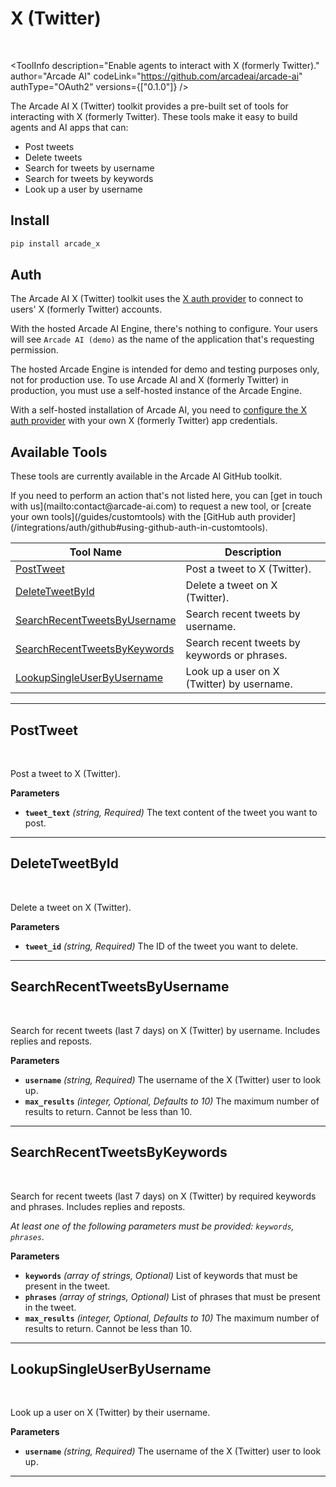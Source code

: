 # X (Twitter)

<br />


<ToolInfo
  description="Enable agents to interact with X (formerly Twitter)."
  author="Arcade AI"
  codeLink="https://github.com/arcadeai/arcade-ai"
  authType="OAuth2"
  versions={["0.1.0"]}
/>

<Badges repo="arcadeai/arcade_x" />

The Arcade AI X (Twitter) toolkit provides a pre-built set of tools for interacting with
X (formerly Twitter). These tools make it easy to build agents and AI apps that can:

- Post tweets
- Delete tweets
- Search for tweets by username
- Search for tweets by keywords
- Look up a user by username

## Install

```bash
pip install arcade_x
```

## Auth

The Arcade AI X (Twitter) toolkit uses the
[X auth provider](/integrations/auth/x) to connect to users' X (formerly Twitter)
accounts.

With the hosted Arcade AI Engine, there's nothing to configure. Your users will see
`Arcade AI (demo)` as the name of the application that's requesting permission.

<Warning type="warning" emoji="⚠️">
  The hosted Arcade Engine is intended for demo and testing purposes only, not
  for production use. To use Arcade AI and X (formerly Twitter) in production, you must
  use a self-hosted instance of the Arcade Engine.
</Warning>

With a self-hosted installation of Arcade AI, you need to
[configure the X auth provider](/integrations/auth/x#configuring-x-auth)
with your own X (formerly Twitter) app credentials.


## Available Tools

These tools are currently available in the Arcade AI GitHub toolkit.

<Tip>
  If you need to perform an action that's not listed here, you can [get in touch
  with us](mailto:contact@arcade-ai.com) to request a new tool, or [create your
  own tools](/guides/customtools) with the [GitHub auth
  provider](/integrations/auth/github#using-github-auth-in-customtools).
</Tip>

| Tool Name                                        | Description                                          |
|--------------------------------------------------|------------------------------------------------------|
| [PostTweet](#posttweet)                          | Post a tweet to X (Twitter).                         |
| [DeleteTweetById](#deletetweetbyid)              | Delete a tweet on X (Twitter).                       |
| [SearchRecentTweetsByUsername](#searchrecenttweetsbyusername) | Search recent tweets by username.        |
| [SearchRecentTweetsByKeywords](#searchrecenttweetsbykeywords) | Search recent tweets by keywords or phrases. |
| [LookupSingleUserByUsername](#lookupsingleuserbyusername)     | Look up a user on X (Twitter) by username.           |

---

## PostTweet
<br />
<TabbedCodeBlock tabs={[
  {
    label: 'Example: Calling LLM that executes the tool',
    content: {
      Python: ['/examples/integrations/toolkits/x/post_tweet_example_1.py'],
      JavaScript: ['Coming Soon'],
    },
  },
  {
    label: 'Example: Calling the Tool with User Authorization',
    content: {
      Python: ['/examples/integrations/toolkits/x/post_tweet_example_2.py'],
      JavaScript: ['Coming Soon'],
    },
  },
]} />

Post a tweet to X (Twitter).

**Parameters**

- **`tweet_text`** _(string, Required)_ The text content of the tweet you want to post.

---

## DeleteTweetById
<br />
<TabbedCodeBlock tabs={[
  {
    label: 'Example: Calling LLM that executes the tool',
    content: {
      Python: ['/examples/integrations/toolkits/x/delete_tweet_by_id_example_1.py'],
      JavaScript: ['Coming Soon'],
    },
  },
  {
    label: 'Example: Calling the Tool with User Authorization',
    content: {
      Python: ['/examples/integrations/toolkits/x/delete_tweet_by_id_example_2.py'],
      JavaScript: ['Coming Soon'],
    },
  },
]} />

Delete a tweet on X (Twitter).

**Parameters**

- **`tweet_id`** _(string, Required)_ The ID of the tweet you want to delete.

---

## SearchRecentTweetsByUsername
<br />
<TabbedCodeBlock tabs={[
  {
    label: 'Example: Calling LLM that executes the tool',
    content: {
      Python: ['/examples/integrations/toolkits/x/search_recent_tweets_by_username_example_1.py'],
      JavaScript: ['Coming Soon'],
    },
  },
  {
    label: 'Example: Calling the Tool with User Authorization',
    content: {
      Python: ['/examples/integrations/toolkits/x/search_recent_tweets_by_username_example_2.py'],
      JavaScript: ['Coming Soon'],
    },
  },
]} />

Search for recent tweets (last 7 days) on X (Twitter) by username. Includes replies and reposts.

**Parameters**

- **`username`** _(string, Required)_ The username of the X (Twitter) user to look up.
- **`max_results`** _(integer, Optional, Defaults to 10)_ The maximum number of results to return. Cannot be less than 10.

---

## SearchRecentTweetsByKeywords
<br />
<TabbedCodeBlock tabs={[
  {
    label: 'Example: Calling LLM that executes the tool',
    content: {
      Python: ['/examples/integrations/toolkits/x/search_recent_tweets_by_keywords_example_1.py'],
      JavaScript: ['Coming Soon'],
    },
  },
  {
    label: 'Example: Calling the Tool with User Authorization',
    content: {
      Python: ['/examples/integrations/toolkits/x/search_recent_tweets_by_keywords_example_2.py'],
      JavaScript: ['Coming Soon'],
    },
  },
]} />

Search for recent tweets (last 7 days) on X (Twitter) by required keywords and phrases. Includes replies and reposts.

_At least one of the following parameters must be provided: `keywords`, `phrases`._

**Parameters**

- **`keywords`** _(array of strings, Optional)_ List of keywords that must be present in the tweet.
- **`phrases`** _(array of strings, Optional)_ List of phrases that must be present in the tweet.
- **`max_results`** _(integer, Optional, Defaults to 10)_ The maximum number of results to return. Cannot be less than 10.

---

## LookupSingleUserByUsername
<br />
<TabbedCodeBlock tabs={[
  {
    label: 'Example: Calling LLM that executes the tool',
    content: {
      Python: ['/examples/integrations/toolkits/x/lookup_single_user_by_username_example_1.py'],
      JavaScript: ['Coming Soon'],
    },
  },
  {
    label: 'Example: Calling the Tool with User Authorization',
    content: {
      Python: ['/examples/integrations/toolkits/x/lookup_single_user_by_username_example_2.py'],
      JavaScript: ['Coming Soon'],
    },
  },
]} />

Look up a user on X (Twitter) by their username.

**Parameters**

- **`username`** _(string, Required)_ The username of the X (Twitter) user to look up.

---

